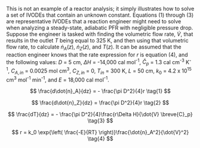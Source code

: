 
This is not an example of a reactor analysis; it simply illustrates how to solve a set of IVODEs that contain an unknown constant. Equations (1) through (3) are representative IVODEs that a reaction engineer might need to solve when analyzing a steady-state, adiabatic PFR with negligible pressure drop. Suppose the engineer is tasked with finding the volumetric flow rate, $\dot{V}$, that results in the outlet $T$ being equal to 325 K, and then using that volumetric flow rate, to calculate $\dot{n}_A\left(z\right)$, $\dot{n}_Z\left(z\right)$, and $T\left(z\right)$. It can be assumed that the reaction engineer knows that the rate expression for $r$ is equation (4), and the following values: $D$ = 5 cm, $\Delta H$ = -14,000 cal mol^-1^, $\breve{C}_p$ = 1.3 cal cm^-3^ K^-1^, $C_{A,in}$ = 0.0025 mol cm^3^, $C_{Z,in}$ = 0, $T_{in}$ = 300 K, $L$ = 50 cm, $k_0$ = 4.2 x 10^15^ cm^3^ mol^-1^ min^-1^, and $E$ = 18,000 cal mol^-1^.

$$
\frac{d\dot{n}_A}{dz} = - \frac{\pi D^2}{4}r \tag{1}
$$

$$
\frac{d\dot{n}_Z}{dz} =  \frac{\pi D^2}{4}r \tag{2}
$$

$$
\frac{dT}{dz} = - \frac{\pi D^2}{4}\frac{r\Delta H}{\dot{V} \breve{C}_p} \tag{3}
$$

$$
r = k_0 \exp{\left( \frac{-E}{RT} \right)}\frac{\dot{n}_A^2}{\dot{V}^2} \tag{4}
$$
